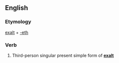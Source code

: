 ==English==

===Etymology===
[[exalt]] + [[-eth]]

===Verb===
{{infl|en|verb form}}

# {{archaic}} Third-person singular present simple form of '''[[exalt]]'''